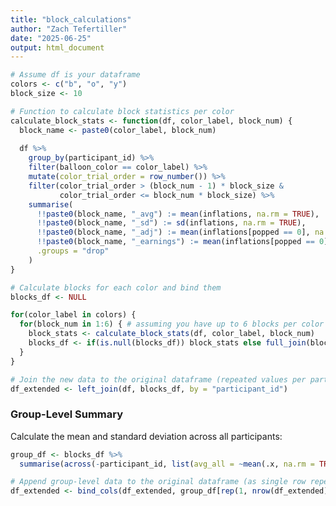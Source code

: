 ```yaml
---
title: "block_calculations"
author: "Zach Tefertiller"
date: "2025-06-25"
output: html_document
---
```


```r
# Assume df is your dataframe
colors <- c("b", "o", "y")
block_size <- 10

# Function to calculate block statistics per color
calculate_block_stats <- function(df, color_label, block_num) {
  block_name <- paste0(color_label, block_num)
  
  df %>%
    group_by(participant_id) %>%
    filter(balloon_color == color_label) %>%
    mutate(color_trial_order = row_number()) %>%
    filter(color_trial_order > (block_num - 1) * block_size &
           color_trial_order <= block_num * block_size) %>%
    summarise(
      !!paste0(block_name, "_avg") := mean(inflations, na.rm = TRUE),
      !!paste0(block_name, "_sd") := sd(inflations, na.rm = TRUE),
      !!paste0(block_name, "_adj") := mean(inflations[popped == 0], na.rm = TRUE),
      !!paste0(block_name, "_earnings") := mean(inflations[popped == 0], na.rm = TRUE) * 0.003,
      .groups = "drop"
    )
}

# Calculate blocks for each color and bind them
blocks_df <- NULL

for(color_label in colors) {
  for(block_num in 1:6) { # assuming you have up to 6 blocks per color (1-60 trials per color)
    block_stats <- calculate_block_stats(df, color_label, block_num)
    blocks_df <- if(is.null(blocks_df)) block_stats else full_join(blocks_df, block_stats, by = "participant_id")
  }
}

# Join the new data to the original dataframe (repeated values per participant)
df_extended <- left_join(df, blocks_df, by = "participant_id")
```

### Group-Level Summary

Calculate the mean and standard deviation across all participants:

```r
group_df <- blocks_df %>%
  summarise(across(-participant_id, list(avg_all = ~mean(.x, na.rm = TRUE), sd_all = ~sd(.x, na.rm = TRUE))))

# Append group-level data to the original dataframe (as single row repeated)
df_extended <- bind_cols(df_extended, group_df[rep(1, nrow(df_extended)), ])
```